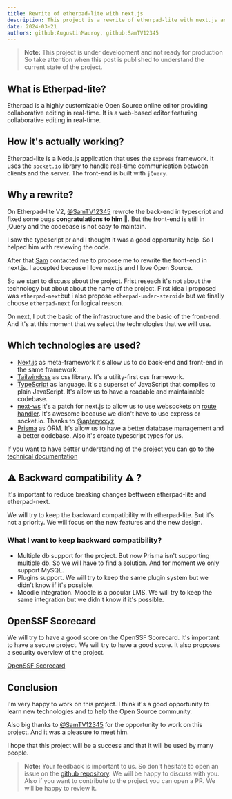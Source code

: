 ```yaml
---
title: Rewrite of etherpad-lite with next.js
description: This project is a rewrite of etherpad-lite with next.js and tailwindcss.
date: 2024-03-21
authors: github:AugustinMauroy, github:SamTV12345
---
```


> **Note:** This project is under development and not ready for production
> So take attention when this post is published to understand the current state of the project.

## What is Etherpad-lite?

Etherpad is a highly customizable Open Source online editor providing collaborative editing in real-time. It is a web-based editor featuring collaborative editing in real-time.

## How it's actually working?

Etherpad-lite is a Node.js application that uses the `express` framework. It uses the `socket.io` library to handle real-time communication between clients and the server. The front-end is built with `jQuery`.

## Why a rewrite?

On Etherpad-lite V2, [@SamTV12345](https://github.com/SamTV12345) rewrote the back-end in typescript and fixed some bugs **congratulations to him 🎉**. But the front-end is still in jQuery and the codebase is not easy to maintain.

I saw the typescript pr and I thought it was a good opportunity help. So I helped him with reviewing the code.

After that [Sam](https://github.com/SamTV12345) contacted me to propose me to rewrite the front-end in next.js. I accepted because I love next.js and I love Open Source.

So we start to discuss about the project. Frist reseach it's not about the technology but about about the name of the project. First idea i proposed was `etherpad-next`but i also propose `etherpad-under-steroide` but we finally choose `etherpad-next` for logical reason.

On next, I put the basic of the infrastructure and the basic of the front-end. And it's at this moment that we select the technologies that we will use.

## Which technologies are used?

- [Next.js](https://nextjs.org/) as meta-framework it's allow us to do back-end and front-end in the same framework.
- [Tailwindcss](https://tailwindcss.com/) as css library. It's a utility-first css framework.
- [TypeScript](https://www.typescriptlang.org/) as language. It's a superset of JavaScript that compiles to plain JavaScript. It's allow us to have a readable and maintainable codebase.
- [next-ws](https://github.com/apteryxxyz/next-ws) it's a patch for next.js to allow us to use websockets on [route handler](https://nextjs.org/docs/app/building-your-application/routing/route-handlers). It's awesome because we didn't have to use express or socket.io. Thanks to [@apteryxxyz](https://github.com/apteryxxyz)
- [Prisma](https://www.prisma.io/) as ORM. It's allow us to have a better database management and a better codebase. Also it's create typescript types for us.

If you want to have better understanding of the project you can go to the [technical documentation](https://github.com/ether/etherpad-next/blob/main/docs/Techincal.md)

## ⚠️ Backward compatibility ⚠️ ?

It's important to reduce breaking changes bettween etherpad-lite and etherpad-next.

We will try to keep the backward compatibility with etherpad-lite. But it's not a priority. We will focus on the new features and the new design.

### What I want to keep backward compatibility?

- Multiple db support for the project. But now Prisma isn't supporting multiple db. So we will have to find a solution. And for moment we only support MySQL.
- Plugins support. We will try to keep the same plugin system but we didn't know if it's possible.
- Moodle integration. Moodle is a popular LMS. We will try to keep the same integration but we didn't know if it's possible.

## OpenSSF Scorecard

We will try to have a good score on the OpenSSF Scorecard. It's important to have a secure project. We will try to have a good score.
It also proposes a security overview of the project.

[OpenSSF Scorecard](https://github.com/ossf/scorecard)

## Conclusion

I'm very happy to work on this project. I think it's a good opportunity to learn new technologies and to help the Open Source community.

Also big thanks to [@SamTV12345](https://github.com/SamTV12345) for the opportunity to work on this project. And it was a pleasure to meet him.

I hope that this project will be a success and that it will be used by many people.

> **Note:** Your feedback is important to us. So don't hesitate to open an issue on the [github repository](https://github.com/ether/etherpad-next). We will be happy to discuss with you. Also if you want to contribute to the project you can open a PR. We will be happy to review it.
